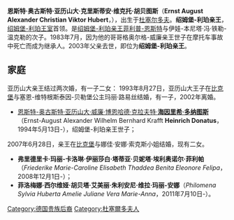 {{unreferenced|time=2015-01-06T15:13:12+00:00}}
{{Infobox noble
| name        = 亚历山大
| succession  = 紹姆堡-利珀家族首領
| reign       = 2003年8月28日至今
| predecessor = [[菲利普-恩斯特_(绍姆堡-利珀)|菲利普-恩斯特]]
| birth_date  = {{Birth date and age|1958|12|25|df=y}}
| birth_place = [[杜塞尔多夫|杜塞尔多夫]]
| father      = [[菲利普-恩斯特_(绍姆堡-利珀)|菲利普-恩斯特]]
| mother      = 伊娃-本尼塔·冯·铁勒-温克勒
}}

'''恩斯特·奥古斯特·亚历山大·克里斯蒂安·维克托·胡贝图斯'''（'''Ernst August Alexander Christian Viktor Hubert'''，{{bd|1958年|12月25日}}），出生于[[杜塞尔多夫|杜塞尔多夫]]。'''绍姆堡-利珀亲王'''，[[利珀君主列表|绍姆堡-利珀王室]]首领。是[[利珀君主列表|绍姆堡-利珀亲王]][[菲利普-恩斯特_(绍姆堡-利珀)|菲利普-恩斯特]]与伊娃-本尼塔·冯·铁勒-温克勒的次子。1983年7月，因为他的哥哥格奥尔格-威廉亲王世子在摩托车事故中死亡而成为继承人。2003年父亲去世，即位为'''绍姆堡-利珀亲王'''。

== 家庭 ==
亚历山大亲王结过两次婚，有一子二女：
1993年8月27日，亚历山大王子在[[比克堡|比克堡]]与塞恩-维特根斯泰因-贝勒堡公主玛丽·路易丝结婚，有一子，2002年离婚。
*[[海因里希·多纳图斯_(绍姆堡-利珀)|恩斯特-奥古斯特·亚历山大·威廉·博恩哈德·克拉夫特·'''海因里希·多纳图斯''']]（Ernst-August Alexander Wilhelm Bernhard Krafft '''Heinrich Donatus'''，1994年5月13日-），绍姆堡-利珀亲王世子；
2007年6月28日，亲王在[[比克堡|比克堡]]与娜佳·安娜·索克斯小姐结婚，现有二女。
*'''弗里德里卡·玛丽-卡洛琳·伊丽莎白·塔蒂亚·贝妮塔·埃利奥诺尔·菲利帕'''（''Friederike Marie-Caroline Elisabeth Thaddea Benita Eleonore Felipa''，2008年12月1日-）；
*'''菲洛梅娜·西尔维娅·胡贝塔·艾美丽·朱利安尼·维拉·玛丽-安娜'''（''Philomena Sylvia Huberta Amelie Juliane Vera Marie-Anna''，2011年7月10日-）。

{{Authority control}}
[[Category:德国贵族后裔|Category:德国贵族后裔]]
[[Category:杜塞爾多夫人|Category:杜塞爾多夫人]]